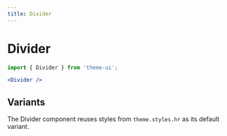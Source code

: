 ```yaml
---
title: Divider
---
```


# Divider

```js
import { Divider } from 'theme-ui';
```

```jsx live=true
<Divider />
```

## Variants

The Divider component reuses styles from `theme.styles.hr` as its default variant.
